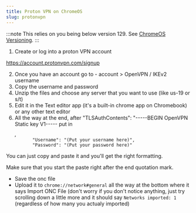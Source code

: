```yaml
---
title: Proton VPN on ChromeOS
slug: protonvpn
---
```



:::note
This relies on you being below version 129. See [ChromeOS Versioning](/kajigs/crosver).
:::

1. Create or log into a proton VPN account

https://account.protonvpn.com/signup

2. Once you have an account go to - account > OpenVPN / IKEv2 username
3. Copy the username and password
4. Unzip the files and choose any server that you want to use (like us-19 or s/t)
5. Edit it in the Text editor app (it's a built-in chrome app on Chromebook) or any other text editor
6. All the way at the end, after "TLSAuthContents": "-----BEGIN OpenVPN Static key V1----- put in

```
   ,
          "Username": "(Put your username here)",
          "Password": "(Put your password here)"
```

You can just copy and paste it and you'll get the right formatting.

Make sure that you start the paste right after the end quotation mark.

- Save the onc file
- Upload it to `chrome://network#general` all the way at the bottom where it says Import ONC File (don't worry if you don't notice anything, just try scrolling down a little more and it should say `Networks imported: 1` (regardless of how many you actualy imported)
